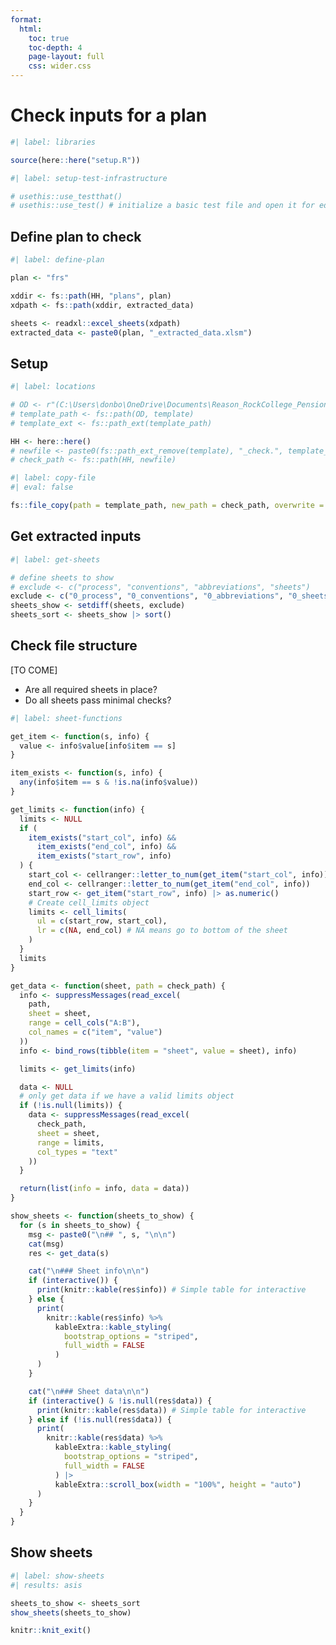 ```yaml
---
format:
  html:
    toc: true
    toc-depth: 4
    page-layout: full
    css: wider.css
---    
```


# Check inputs for a plan


```r
#| label: libraries

source(here::here("setup.R"))

```

```r
#| label: setup-test-infrastructure

# usethis::use_testthat()
# usethis::use_test() # initialize a basic test file and open it for editing

```

## Define plan to check

```r
#| label: define-plan

plan <- "frs"

xddir <- fs::path(HH, "plans", plan)
xdpath <- fs::path(xddir, extracted_data)

sheets <- readxl::excel_sheets(xdpath)
extracted_data <- paste0(plan, "_extracted_data.xlsm")

```

## Setup



```r
#| label: locations

# OD <- r"(C:\Users\donbo\OneDrive\Documents\Reason_RockCollege_PensionTool\Data_extraction_template)"
# template_path <- fs::path(OD, template)
# template_ext <- fs::path_ext(template_path)

HH <- here::here()
# newfile <- paste0(fs::path_ext_remove(template), "_check.", template_ext)
# check_path <- fs::path(HH, newfile)

```

```r
#| label: copy-file
#| eval: false

fs::file_copy(path = template_path, new_path = check_path, overwrite = TRUE)

```

## Get extracted inputs


```r
#| label: get-sheets

# define sheets to show
# exclude <- c("process", "conventions", "abbreviations", "sheets")
exclude <- c("0_process", "0_conventions", "0_abbreviations", "0_sheets")
sheets_show <- setdiff(sheets, exclude)
sheets_sort <- sheets_show |> sort()

```

## Check file structure

[TO COME]

-   Are all required sheets in place?
-   Do all sheets pass minimal checks?



```r
#| label: sheet-functions

get_item <- function(s, info) {
  value <- info$value[info$item == s]
}

item_exists <- function(s, info) {
  any(info$item == s & !is.na(info$value))
}

get_limits <- function(info) {
  limits <- NULL
  if (
    item_exists("start_col", info) &&
      item_exists("end_col", info) &&
      item_exists("start_row", info)
  ) {
    start_col <- cellranger::letter_to_num(get_item("start_col", info))
    end_col <- cellranger::letter_to_num(get_item("end_col", info))
    start_row <- get_item("start_row", info) |> as.numeric()
    # Create cell_limits object
    limits <- cell_limits(
      ul = c(start_row, start_col),
      lr = c(NA, end_col) # NA means go to bottom of the sheet
    )
  }
  limits
}

get_data <- function(sheet, path = check_path) {
  info <- suppressMessages(read_excel(
    path,
    sheet = sheet,
    range = cell_cols("A:B"),
    col_names = c("item", "value")
  ))
  info <- bind_rows(tibble(item = "sheet", value = sheet), info)

  limits <- get_limits(info)

  data <- NULL
  # only get data if we have a valid limits object
  if (!is.null(limits)) {
    data <- suppressMessages(read_excel(
      check_path,
      sheet = sheet,
      range = limits,
      col_types = "text"
    ))
  }

  return(list(info = info, data = data))
}

show_sheets <- function(sheets_to_show) {
  for (s in sheets_to_show) {
    msg <- paste0("\n## ", s, "\n\n")
    cat(msg)
    res <- get_data(s)

    cat("\n### Sheet info\n\n")
    if (interactive()) {
      print(knitr::kable(res$info)) # Simple table for interactive
    } else {
      print(
        knitr::kable(res$info) %>%
          kableExtra::kable_styling(
            bootstrap_options = "striped",
            full_width = FALSE
          )
      )
    }

    cat("\n### Sheet data\n\n")
    if (interactive() & !is.null(res$data)) {
      print(knitr::kable(res$data)) # Simple table for interactive
    } else if (!is.null(res$data)) {
      print(
        knitr::kable(res$data) %>%
          kableExtra::kable_styling(
            bootstrap_options = "striped",
            full_width = FALSE
          ) |>
          kableExtra::scroll_box(width = "100%", height = "auto")
      )
    }
  }
}

```


## Show sheets
```r
#| label: show-sheets
#| results: asis

sheets_to_show <- sheets_sort
show_sheets(sheets_to_show)

```


```r
knitr::knit_exit()
```

